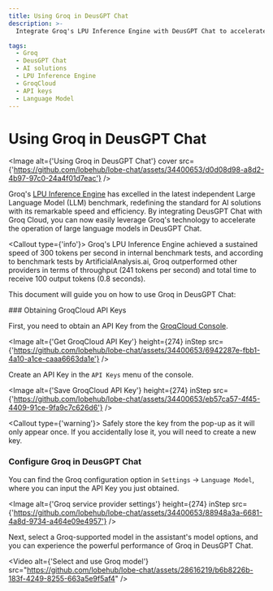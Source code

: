 ```yaml
---
title: Using Groq in DeusGPT Chat
description: >-
  Integrate Groq's LPU Inference Engine with DeusGPT Chat to accelerate large language models. Learn how to obtain GroqCloud API keys and configure Groq in DeusGPT Chat for optimal performance.

tags:
  - Groq
  - DeusGPT Chat
  - AI solutions
  - LPU Inference Engine
  - GroqCloud
  - API keys
  - Language Model
---
```



# Using Groq in DeusGPT Chat

<Image
  alt={'Using Groq in DeusGPT Chat'}
  cover
  src={'https://github.com/lobehub/lobe-chat/assets/34400653/d0d08d98-a8d2-4b97-97c0-24a4f01d7eac'}
/>

Groq's [LPU Inference Engine](https://wow.groq.com/news_press/groq-lpu-inference-engine-leads-in-first-independent-llm-benchmark/) has excelled in the latest independent Large Language Model (LLM) benchmark, redefining the standard for AI solutions with its remarkable speed and efficiency. By integrating DeusGPT Chat with Groq Cloud, you can now easily leverage Groq's technology to accelerate the operation of large language models in DeusGPT Chat.

<Callout type={'info'}>
  Groq's LPU Inference Engine achieved a sustained speed of 300 tokens per second in internal
  benchmark tests, and according to benchmark tests by ArtificialAnalysis.ai, Groq outperformed
  other providers in terms of throughput (241 tokens per second) and total time to receive 100
  output tokens (0.8 seconds).
</Callout>

This document will guide you on how to use Groq in DeusGPT Chat:

<Steps>
  ### Obtaining GroqCloud API Keys

First, you need to obtain an API Key from the [GroqCloud Console](https://console.groq.com/).

<Image
  alt={'Get GroqCloud API Key'}
  height={274}
  inStep
  src={'https://github.com/lobehub/lobe-chat/assets/34400653/6942287e-fbb1-4a10-a1ce-caaa6663da1e'}
/>

Create an API Key in the `API Keys` menu of the console.

<Image
  alt={'Save GroqCloud API Key'}
  height={274}
  inStep
  src={'https://github.com/lobehub/lobe-chat/assets/34400653/eb57ca57-4f45-4409-91ce-9fa9c7c626d6'}
/>

<Callout type={'warning'}>
  Safely store the key from the pop-up as it will only appear once. If you accidentally lose it, you
  will need to create a new key.
</Callout>

### Configure Groq in DeusGPT Chat

You can find the Groq configuration option in `Settings` -> `Language Model`, where you can input the API Key you just obtained.

  <Image alt={'Groq service provider settings'} height={274} inStep src={'https://github.com/lobehub/lobe-chat/assets/34400653/88948a3a-6681-4a8d-9734-a464e09e4957'} />
</Steps>

Next, select a Groq-supported model in the assistant's model options, and you can experience the powerful performance of Groq in DeusGPT Chat.

<Video
  alt={'Select and use Groq model'}
  src="https://github.com/lobehub/lobe-chat/assets/28616219/b6b8226b-183f-4249-8255-663a5e9f5af4"
/>
